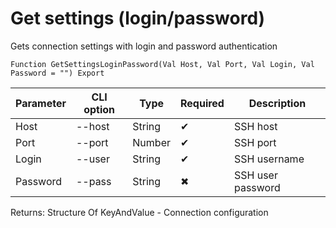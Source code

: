 ﻿---
sidebar_position: 5
description: Get settings (login/password) and other functions to work with SFTP in the Open Integration Package, a free open-source integration library for 1C:Enterprise 8, OneScript and CLI
keywords: [1C, 1С, 1С:Enterprise, 1С:Enterprise 8.3, API, Integration, Services, Exchange, OneScript, CLI, SFTP]
---


# Get settings (login/password)
 Gets connection settings with login and password authentication



`Function GetSettingsLoginPassword(Val Host, Val Port, Val Login, Val Password = "") Export`

  | Parameter | CLI option | Type | Required | Description |
  |-|-|-|-|-|
  | Host | --host | String | &#x2714; | SSH host |
  | Port | --port | Number | &#x2714; | SSH port |
  | Login | --user | String | &#x2714; | SSH username |
  | Password | --pass | String | &#x2716; | SSH user password |

  
  Returns:  Structure Of KeyAndValue - Connection configuration

<br/>




 




